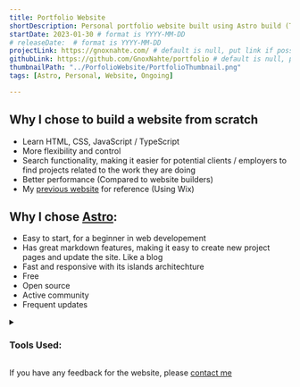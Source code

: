 ```yaml
---
title: Portfolio Website
shortDescription: Personal portfolio website built using Astro build (This Website)
startDate: 2023-01-30 # format is YYYY-MM-DD
# releaseDate:  # format is YYYY-MM-DD
projectLink: https://gnoxnahte.com/ # default is null, put link if possible
githubLink: https://github.com/GnoxNahte/portfolio # default is null, put link if possible
thumbnailPath: "../PorfolioWebsite/PortfolioThumbnail.png"
tags: [Astro, Personal, Website, Ongoing] 

---
```


## Why I chose to build a website from scratch
- Learn HTML, CSS, JavaScript / TypeScript
- More flexibility and control
- Search functionality, making it easier for potential clients / employers to find projects related to the work they are doing
- Better performance (Compared to website builders)
- My [previous website](https://ethanong-jh.wixsite.com/portfolio) for reference (Using Wix)

## Why I chose [Astro](https://astro.build/):
- Easy to start, for a beginner in web developement
- Has great markdown features, making it easy to create new project pages and update the site. Like a blog
- Fast and responsive with its islands architechture 
- Free
- Open source 
- Active community 
- Frequent updates

<details>
<summary><h3>Tools Used:</h3></summary>
- Framework[Astro](https://astro.build/)
- Hosting: GitHub Pages
- IDE: [VS Code](https://code.visualstudio.com/)
</details>

If you have any feedback for the website, please [contact me](https://gnoxnahte.com/contact)